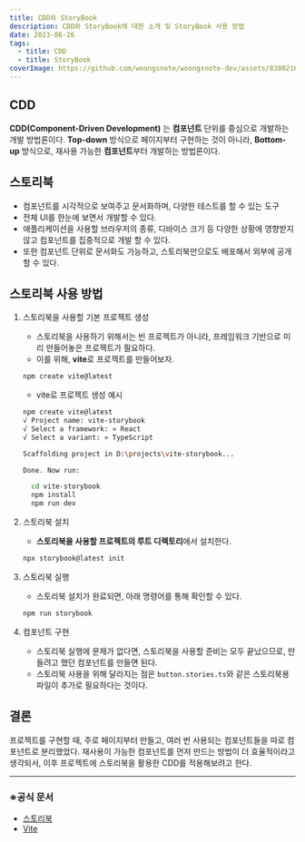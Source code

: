```yaml
---
title: CDD와 StoryBook
description: CDD와 StoryBook에 대한 소개 및 StoryBook 사용 방법
date: 2023-06-26
tags:
  - title: CDD
  - title: StoryBook
coverImage: https://github.com/woongsnote/woongsnote-dev/assets/83802168/57e7d9b6-e7f8-4183-bae0-7acdfe921f33
---
```


## CDD

**CDD(Component-Driven Development)** 는 **컴포넌트** 단위를 중심으로 개발하는 개발 방법론이다.
**Top-down** 방식으로 페이지부터 구현하는 것이 아니라, **Bottom-up** 방식으로, 재사용 가능한 **컴포넌트**부터 개발하는 방법론이다.

## 스토리북

- 컴포넌트를 시각적으로 보여주고 문서화하며, 다양한 테스트를 할 수 있는 도구
- 전체 UI를 한눈에 보면서 개발할 수 있다.
- 애플리케이션을 사용할 브라우저의 종류, 디바이스 크기 등 다양한 상황에 영향받지 않고 컴포넌트를 집중적으로 개발 할 수 있다.
- 또한 컴포넌트 단위로 문서화도 가능하고, 스토리북만으로도 배포해서 외부에 공개할 수 있다.

## 스토리북 사용 방법

1. 스토리북을 사용할 기본 프로젝트 생성

   - 스토리북을 사용하기 위해서는 빈 프로젝트가 아니라, 프레임워크 기반으로 미리 만들어놓은 프로젝트가 필요하다.
   - 이를 위해, **vite**로 프로젝트를 만들어보자.

   ```bash
   npm create vite@latest
   ```

   - vite로 프로젝트 생성 예시

   ```bash
   npm create vite@latest
   √ Project name: vite-storybook
   √ Select a framework: » React
   √ Select a variant: » TypeScript

   Scaffolding project in D:\projects\vite-storybook...

   Done. Now run:

     cd vite-storybook
     npm install
     npm run dev
   ```

2. 스토리북 설치

   - **스토리북을 사용할 프로젝트의 루트 디렉토리**에서 설치한다.

   ```bash
   npx storybook@latest init
   ```

3. 스토리북 실행

   - 스토리북 설치가 완료되면, 아래 명령어를 통해 확인할 수 있다.

   ```bash
   npm run storybook
   ```

4. 컴포넌트 구현

   - 스토리북 실행에 문제가 없다면, 스토리북을 사용할 준비는 모두 끝났으므로, 만들려고 했던 컴포넌트를 만들면 된다.
   - 스토리북 사용을 위해 달라지는 점은 `button.stories.ts`와 같은 스토리북용 파일이 추가로 필요하다는 것이다.

## 결론

프로젝트를 구현할 때, 주로 페이지부터 만들고, 여러 번 사용되는 컴포넌트들을 따로 컴포넌트로 분리했었다.
재사용이 가능한 컴포넌트를 먼저 만드는 방법이 더 효율적이라고 생각되서, 이후 프로젝트에 스토리북을 활용한 CDD를 적용해보려고 한다.

---

### ※공식 문서

- [스토리북](https://storybook.js.org)
- [Vite](https://vitejs.dev)
